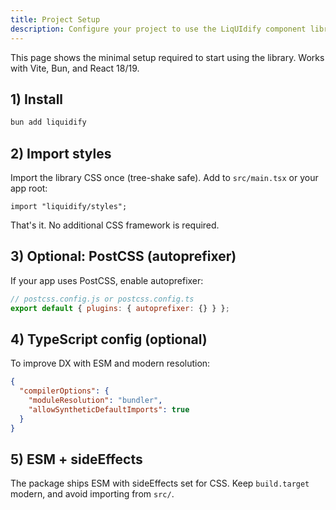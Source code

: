 ```yaml
---
title: Project Setup
description: Configure your project to use the LiqUIdify component library and styles.
---
```


This page shows the minimal setup required to start using the library. Works with Vite, Bun, and React 18/19.

## 1) Install

```bash
bun add liquidify
```

## 2) Import styles

Import the library CSS once (tree-shake safe). Add to `src/main.tsx` or your app root:

```tsx
import "liquidify/styles";
```

That's it. No additional CSS framework is required.

## 3) Optional: PostCSS (autoprefixer)

If your app uses PostCSS, enable autoprefixer:

```js
// postcss.config.js or postcss.config.ts
export default { plugins: { autoprefixer: {} } };
```

## 4) TypeScript config (optional)

To improve DX with ESM and modern resolution:

```json
{
  "compilerOptions": {
    "moduleResolution": "bundler",
    "allowSyntheticDefaultImports": true
  }
}
```

## 5) ESM + sideEffects

The package ships ESM with sideEffects set for CSS. Keep `build.target` modern, and avoid importing from `src/`.
